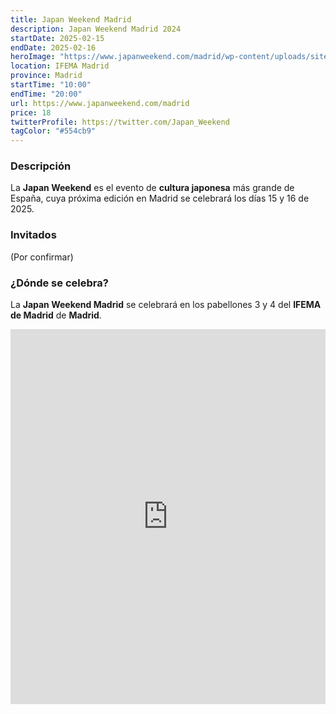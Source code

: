 ```yaml
---
title: Japan Weekend Madrid
description: Japan Weekend Madrid 2024
startDate: 2025-02-15
endDate: 2025-02-16
heroImage: "https://www.japanweekend.com/madrid/wp-content/uploads/sites/2/2021/06/logo-hq.png"
location: IFEMA Madrid
province: Madrid
startTime: "10:00"
endTime: "20:00"
url: https://www.japanweekend.com/madrid
price: 18
twitterProfile: https://twitter.com/Japan_Weekend
tagColor: "#554cb9"
---
```


### Descripción

La **Japan Weekend** es el evento de **cultura japonesa** más grande de España, cuya próxima edición en Madrid se celebrará los días 15 y 16 de 2025.

### Invitados

(Por confirmar)

### ¿Dónde se celebra?

La **Japan Weekend Madrid** se celebrará en los pabellones 3 y 4 del **IFEMA de Madrid** de **Madrid**.

<iframe src="https://www.google.com/maps/embed?pb=!1m18!1m12!1m3!1d3502.9574266515338!2d-3.6157471352960586!3d40.465523564643014!2m3!1f0!2f0!3f0!3m2!1i1024!2i768!4f13.1!3m3!1m2!1s0xd422e50d152df37%3A0x801ce4be7e7a5eec!2sRecinto%20Ferial%20-%20IFEMA%20MADRID!5e0!3m2!1ses!2ses!4v1626683525736!5m2!1ses!2ses" width="100%" height="600" style="border: 0px; pointer-events: none;" allowfullscreen="" loading="lazy" aria-label="IFEMA de Madrid"></iframe>
